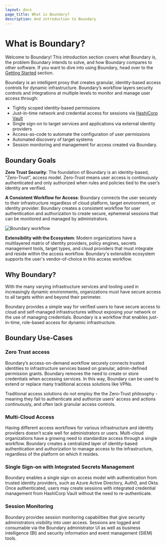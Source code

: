 ```yaml
---
layout: docs
page_title: What is Boundary?
description: And introduction to Boundary
---
```


# What is Boundary?

Welcome to Boundary! This introduction section covers what Boundary is, the problem Boundary intends to solve, and how Boundary compares to other software. If you want to dive into using Boundary, head over to the [Getting Started](/docs/getting-started) section.

Boundary is an intelligent proxy that creates granular, identity-based access controls for dynamic infrastructure. Boundary’s workflow layers security controls and integrations at multiple levels to monitor and manage user access through:

- Tightly scoped identity-based permissions
- Just-in-time network and credential access for sessions via [HashiCorp Vault](https://vaultproject.io/)
- Single sign-on to target services and applications via external identity providers
- Access-as-code to automate the configuration of user permissions
- Automated discovery of target systems
- Session monitoring and management for access created via Boundary.

## Boundary Goals

**Zero Trust Security**: The foundation of Boundary is an identity-based, “Zero-Trust”, access model. Zero-Trust means user access is continuously authenticated and only authorized when rules and policies tied to the user’s identity are verified.

**A Consistent Workflow for Access**: Boundary connects the user securely to their infrastructure regardless of cloud platform, target environment, or identity provider. Boundary creates a consistent workflow for user authentication and authorization to create secure, ephemeral sessions that can be monitored and managed by administrators.

![Boundary workflow](/img/boundary.png)

**Extensibility with the Ecosystem**: Modern organizations have a multilayered matrix of identity providers, policy engines, secrets management tools, target types, and cloud providers that must integrate and reside within the access workflow. Boundary's extensible ecosystem supports the user's vendor-of-choice in this access workflow.

## Why Boundary?

With the many varying infrastructure services and tooling used in increasingly dynamic environments, organizations must have secure access to all targets within and beyond their perimeter.

Boundary provides a simple way for verified users to have secure access to cloud
and self-managed infrastructures without exposing your network or the use of
managing credentials. Boundary is a workflow that enables just-in-time,
role-based access for dynamic infrastructure.

## Boundary Use-Cases

### Zero Trust access

Boundary’s access-on-demand workflow securely connects trusted identities to infrastructure services based on granular, admin-defined permission grants. Boundary removes the need to create or store credentials when accessing services. In this way, Boundary can be used to extend or replace many traditional access solutions like VPNs.

Traditional access solutions do not employ the the Zero-Trust philosophy - meaning they fail to authenticate and authorize users’ access and actions continuously, and often lack granular access controls.

### Multi-Cloud Access

Having different access workflows for various infrastructure and identity providers doesn’t scale well for administrators or users. Multi-cloud organizations have a growing need to standardize access through a single workflow. Boundary creates a centralized layer of identity-based authentication and authorization to manage access to the infrastructure, regardless of the platform on which it resides.

### Single Sign-on with Integrated Secrets Management

Boundary enables a single sign-on access model with authentication from trusted identity providers, such as Azure Active Directory, Auth0, and Okta. Once authenticated, users may create sessions with integrated credential management from HashiCorp Vault without the need to re-authenticate.

### Session Monitoring

Boundary provides session monitoring capabilities that give security administrators visibility into user access. Sessions are logged and consumable via the Boundary administrator UI as well as business intelligence (BI) and security information and event management (SIEM) tools.

